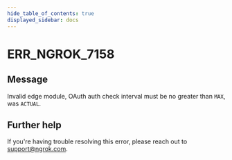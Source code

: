 ```yaml
---
hide_table_of_contents: true
displayed_sidebar: docs
---
```



# ERR_NGROK_7158

## Message

Invalid edge module, OAuth auth check interval must be no greater than `MAX`, was `ACTUAL`.

<ErrorDetails error="err_ngrok_7158" />

## Further help

If you're having trouble resolving this error, please reach out to [support@ngrok.com](mailto:support@ngrok.com?subject=Help%20with%20ERR_NGROK_7158).
